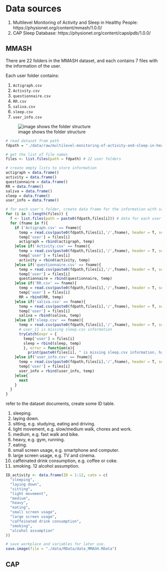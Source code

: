 # Data sources
1. Multilevel Monitoring of Activity and Sleep in Healthy People: https://physionet.org/content/mmash/1.0.0/
2. CAP Sleep Database: https://physionet.org/content/capslpdb/1.0.0/

## MMASH

There are 22 folders in the MMASH dataset, and each contains 7 files with the information of the user.

Each user folder contains:

1. `Actigraph.csv`
2. `Activity.csv`
3. `questionnaire.csv`
4. `RR.csv`
5. `saliva.csv`
6. `sleep.csv`
7. `user_info.csv`

![image shows the folder structure](./img/Structure of MMASH dataset.png)

```r
# read dataset from path
fdpath = "./data/raw/multilevel-monitoring-of-activity-and-sleep-in-healthy-people-1.0.0/DataPaper/" 

# get the list of file names
files <- list.files(path = fdpath) # 22 user folders

# create empty lists to store information
actigraph = data.frame()
activity = data.frame()
questionnaire = data.frame()
RR = data.frame()
saliva = data.frame()
sleep = data.frame()
user_info = data.frame()

# for each user's folder, create data frame for the information with same source and function.
for (i in 1:length(files)) {
  f <- list.files(path = paste0(fdpath,files[i])) # data for each user
  for (fname in f){
    if ('Actigraph.csv' == fname){
      temp = read.csv(paste0(fdpath,files[i],'/',fname), header = T, sep = ",")
      temp['user'] = files[i]
      actigraph = rbind(actigraph, temp)
    }else if('Activity.csv' == fname){
      temp = read.csv(paste0(fdpath,files[i],'/',fname), header = T, sep = ",")
      temp['user'] = files[i]
      activity = rbind(activity, temp)
    }else if('questionnaire.csv' == fname){
      temp = read.csv(paste0(fdpath,files[i],'/',fname), header = T, sep = ",")
      temp['user'] = files[i]
      questionnaire = rbind(questionnaire, temp)
    }else if('RR.csv' == fname){
      temp = read.csv(paste0(fdpath,files[i],'/',fname), header = T, sep = ",")
      temp['user'] = files[i]
      RR = rbind(RR, temp)
    }else if('saliva.csv' == fname){
      temp = read.csv(paste0(fdpath,files[i],'/',fname), header = T, sep = ",")
      temp['user'] = files[i]
      saliva = rbind(saliva, temp)
    }else if('sleep.csv' == fname){
      temp = read.csv(paste0(fdpath,files[i],'/',fname), header = T, sep = ",")
      # user_11 is missing sleep.csv information
      tryCatch(expr = {
        temp['user'] = files[i]
        sleep = rbind(sleep, temp)
        }, error = function(e){
          print(paste0(files[i], " is missing sleep.csv information, having error", e))})
    }else if('user_info.csv' == fname){
      temp = read.csv(paste0(fdpath,files[i],'/',fname), header = T, sep = ",")
      temp['user'] = files[i]
      user_info = rbind(user_info, temp)
    }else{
      next
    }
  }
}

```


refer to the dataset documents, create some ID table.

1. sleeping.
2. laying down.
3. sitting, e.g. studying, eating and driving.
4. light movement, e.g. slow/medium walk, chores and work.
5. medium, e.g. fast walk and bike.
6. heavy, e.g. gym, running.
7. eating.
8. small screen usage, e.g. smartphone and computer.
9. large screen usage, e.g. TV and cinema.
10. caffeinated drink consumption, e.g. coffee or coke.
11. smoking.
12 alcohol assumption. 

```r
ID_activity <- data.frame(ID = 1:12, cate = c(
  "sleeping",
  "laying down",
  "sitting",
  "light movement",
  "medium",
  "heavy",
  "eating",
  "small screen usage", 
  "large screen usage", 
  "caffeinated drink consumption",
  "smoking",
  "alcohol assumption" 
))

```

```r
# save workplace and variables for later use.
save.image(file = "./data/RData/data_MMASH.RData")
```
## CAP

```r

```

